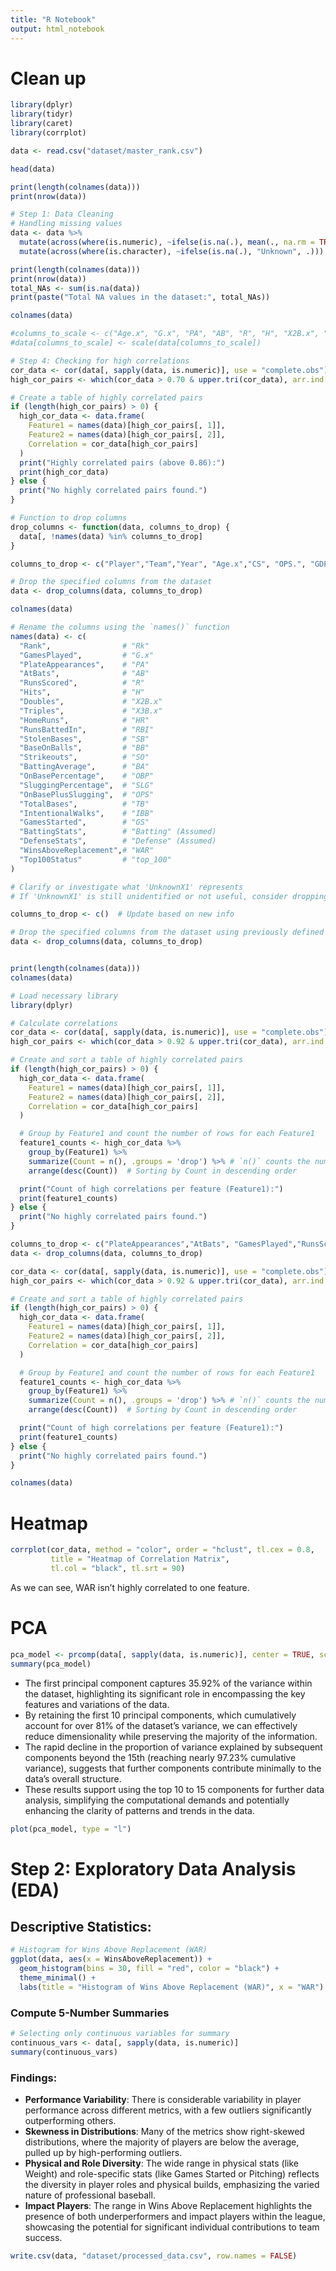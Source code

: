 ```yaml
---
title: "R Notebook"
output: html_notebook
---
```



# Clean up


```r
library(dplyr)
library(tidyr)
library(caret)
library(corrplot)

data <- read.csv("dataset/master_rank.csv")
```

```r
head(data)
```

```r
print(length(colnames(data)))
print(nrow(data))
```

```r
# Step 1: Data Cleaning
# Handling missing values
data <- data %>%
  mutate(across(where(is.numeric), ~ifelse(is.na(.), mean(., na.rm = TRUE), .))) %>%
  mutate(across(where(is.character), ~ifelse(is.na(.), "Unknown", .)))
```



```r
print(length(colnames(data)))
print(nrow(data))
total_NAs <- sum(is.na(data))
print(paste("Total NA values in the dataset:", total_NAs))
```

```r
colnames(data)
```

```r
#columns_to_scale <- c("Age.x", "G.x", "PA", "AB", "R", "H", "X2B.x", "X3B.x", "HR", "RBI", "SB", "CS", "BB", "SO", "BA", "OBP", "SLG", "OPS", "OPS.", "TB", "GDP", "HBP", "SF", "IBB", "Wt")
#data[columns_to_scale] <- scale(data[columns_to_scale])
```



```r
# Step 4: Checking for high correlations
cor_data <- cor(data[, sapply(data, is.numeric)], use = "complete.obs")
high_cor_pairs <- which(cor_data > 0.70 & upper.tri(cor_data), arr.ind = TRUE)

# Create a table of highly correlated pairs
if (length(high_cor_pairs) > 0) {
  high_cor_data <- data.frame(
    Feature1 = names(data)[high_cor_pairs[, 1]],
    Feature2 = names(data)[high_cor_pairs[, 2]],
    Correlation = cor_data[high_cor_pairs]
  )
  print("Highly correlated pairs (above 0.86):")
  print(high_cor_data)
} else {
  print("No highly correlated pairs found.")
}
```


```r
# Function to drop columns
drop_columns <- function(data, columns_to_drop) {
  data[, !names(data) %in% columns_to_drop]
}

columns_to_drop <- c("Player","Team","Year", "Age.x","CS", "OPS.", "GDP", "HBP", "SH", "SF", "source.x", "Age.y", "X", "B", "T", "Ht", "Wt", "DoB", "Yrs", "G.y","P",  "C", "X1B", "X2B.y", "X3B.y", "SS", "LF", "CF", "RF", "OF", "DH", "PH", "PR", "source.y", "X.1", "Pos","Salary")

# Drop the specified columns from the dataset
data <- drop_columns(data, columns_to_drop)


```

```r
colnames(data)
```


```r
# Rename the columns using the `names()` function
names(data) <- c(
  "Rank",                # "Rk" 
  "GamesPlayed",         # "G.x"
  "PlateAppearances",    # "PA"
  "AtBats",              # "AB"
  "RunsScored",          # "R"
  "Hits",                # "H"
  "Doubles",             # "X2B.x"
  "Triples",             # "X3B.x"
  "HomeRuns",            # "HR"
  "RunsBattedIn",        # "RBI"
  "StolenBases",         # "SB"
  "BaseOnBalls",         # "BB"
  "Strikeouts",          # "SO"
  "BattingAverage",      # "BA"
  "OnBasePercentage",    # "OBP"
  "SluggingPercentage",  # "SLG"
  "OnBasePlusSlugging",  # "OPS"
  "TotalBases",          # "TB"
  "IntentionalWalks",    # "IBB"
  "GamesStarted",        # "GS"
  "BattingStats",        # "Batting" (Assumed)
  "DefenseStats",        # "Defense" (Assumed)
  "WinsAboveReplacement",# "WAR"
  "Top100Status"         # "top_100"
)

# Clarify or investigate what 'UnknownX1' represents
# If 'UnknownX1' is still unidentified or not useful, consider dropping it as well

columns_to_drop <- c()  # Update based on new info

# Drop the specified columns from the dataset using previously defined function
data <- drop_columns(data, columns_to_drop)


print(length(colnames(data)))
colnames(data)
```


```r

# Load necessary library
library(dplyr)

# Calculate correlations
cor_data <- cor(data[, sapply(data, is.numeric)], use = "complete.obs")
high_cor_pairs <- which(cor_data > 0.92 & upper.tri(cor_data), arr.ind = TRUE)

# Create and sort a table of highly correlated pairs
if (length(high_cor_pairs) > 0) {
  high_cor_data <- data.frame(
    Feature1 = names(data)[high_cor_pairs[, 1]],
    Feature2 = names(data)[high_cor_pairs[, 2]],
    Correlation = cor_data[high_cor_pairs]
  )

  # Group by Feature1 and count the number of rows for each Feature1
  feature1_counts <- high_cor_data %>%
    group_by(Feature1) %>%
    summarize(Count = n(), .groups = 'drop') %>% # `n()` counts the number of rows in each group
    arrange(desc(Count))  # Sorting by Count in descending order

  print("Count of high correlations per feature (Feature1):")
  print(feature1_counts)
} else {
  print("No highly correlated pairs found.")
}


```


```r
columns_to_drop <- c("PlateAppearances","AtBats", "GamesPlayed","RunsScored","Hits","Doubles","RunsBattedIn","TotalBases")
data <- drop_columns(data, columns_to_drop)
```


```r
cor_data <- cor(data[, sapply(data, is.numeric)], use = "complete.obs")
high_cor_pairs <- which(cor_data > 0.92 & upper.tri(cor_data), arr.ind = TRUE)

# Create and sort a table of highly correlated pairs
if (length(high_cor_pairs) > 0) {
  high_cor_data <- data.frame(
    Feature1 = names(data)[high_cor_pairs[, 1]],
    Feature2 = names(data)[high_cor_pairs[, 2]],
    Correlation = cor_data[high_cor_pairs]
  )

  # Group by Feature1 and count the number of rows for each Feature1
  feature1_counts <- high_cor_data %>%
    group_by(Feature1) %>%
    summarize(Count = n(), .groups = 'drop') %>% # `n()` counts the number of rows in each group
    arrange(desc(Count))  # Sorting by Count in descending order

  print("Count of high correlations per feature (Feature1):")
  print(feature1_counts)
} else {
  print("No highly correlated pairs found.")
}

```

```r
colnames(data)
```

# Heatmap

```r
corrplot(cor_data, method = "color", order = "hclust", tl.cex = 0.8,
         title = "Heatmap of Correlation Matrix", 
         tl.col = "black", tl.srt = 90)

```
As we can see, WAR isn't highly correlated to one feature.

# PCA

```r
pca_model <- prcomp(data[, sapply(data, is.numeric)], center = TRUE, scale. = TRUE)
summary(pca_model)
```

 - The first principal component captures 35.92% of the variance within the dataset, highlighting its significant role in encompassing the key features and variations of the data.
 - By retaining the first 10 principal components, which cumulatively account for over 81% of the dataset's variance, we can effectively reduce dimensionality while preserving the majority of the information.
 - The rapid decline in the proportion of variance explained by subsequent components beyond the 15th (reaching nearly 97.23% cumulative variance), suggests that further components contribute minimally to the data's overall structure.
 - These results support using the top 10 to 15 components for further data analysis, simplifying the computational demands and potentially enhancing the clarity of patterns and trends in the data.
 

 
```r
plot(pca_model, type = "l")
```

# Step 2: Exploratory Data Analysis (EDA)

## Descriptive Statistics:




```r
# Histogram for Wins Above Replacement (WAR)
ggplot(data, aes(x = WinsAboveReplacement)) + 
  geom_histogram(bins = 30, fill = "red", color = "black") +
  theme_minimal() +
  labs(title = "Histogram of Wins Above Replacement (WAR)", x = "WAR")

```



### Compute 5-Number Summaries

```r
# Selecting only continuous variables for summary
continuous_vars <- data[, sapply(data, is.numeric)]
summary(continuous_vars)

```

### Findings:
- **Performance Variability**: There is considerable variability in player performance across different metrics, with a few outliers significantly outperforming others.
- **Skewness in Distributions**: Many of the metrics show right-skewed distributions, where the majority of players are below the average, pulled up by high-performing outliers.
- **Physical and Role Diversity**: The wide range in physical stats (like Weight) and role-specific stats (like Games Started or Pitching) reflects the diversity in player roles and physical builds, emphasizing the varied nature of professional baseball.
- **Impact Players**: The range in Wins Above Replacement highlights the presence of both underperformers and impact players within the league, showcasing the potential for significant individual contributions to team success.


```r
write.csv(data, "dataset/processed_data.csv", row.names = FALSE)
```





